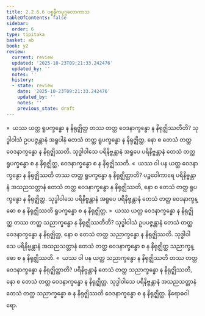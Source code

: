 ```yaml
---
title: 2.2.6.6 ပစ္စနီကပုဂ္ဂလောကာသ
tableOfContents: false
sidebar:
  order: 6
type: tipitaka
basket: ab
book: y2
review:
  current: review
  updated: '2025-10-23T09:21:33.242476'
  updated_by: ''
  notes: ''
  history:
  - state: review
    date: '2025-10-23T09:21:33.242476'
    updated_by: ''
    notes: ''
    previous_state: draft
---
```



<ReviewStatus review={frontmatter.review} showDetails={true} />

<HypothesisAnnotation frontmatter={frontmatter} />

<DynamicBreadcrumb />

<Division number="151" book="y2" e="ch" v="33" p="56">

<Paragraph number="808" book="y2">
»  ယဿ ယတ္ထ ရူပက္ခန္ဓော န နိရုဇ္ဈိတ္ထ တဿ တတ္ထ ဝေဒနာက္ခန္ဓော န နိရုဇ္ဈိဿတီတိ?
</Paragraph>

<Paragraph number="809" book="y2">
သုဒ္ဓါဝါသံ ဥပပဇ္ဇန္တာနံ အရူပါနံ တေသံ တတ္ထ ရူပက္ခန္ဓော န နိရုဇ္ဈိတ္ထ, နော စ တေသံ တတ္ထ ဝေဒနာက္ခန္ဓော န နိရုဇ္ဈိဿတိ. သုဒ္ဓါဝါသေ ပရိနိဗ္ဗန္တာနံ အရူပေ ပရိနိဗ္ဗန္တာနံ တေသံ တတ္ထ ရူပက္ခန္ဓော စ န နိရုဇ္ဈိတ္ထ, ဝေဒနာက္ခန္ဓော စ န နိရုဇ္ဈိဿတိ.
</Paragraph>

<Paragraph number="810" book="y2">
«  ယဿ ဝါ ပန ယတ္ထ ဝေဒနာက္ခန္ဓော န နိရုဇ္ဈိဿတိ တဿ တတ္ထ ရူပက္ခန္ဓော န နိရုဇ္ဈိတ္ထာတိ?
</Paragraph>

<Paragraph number="811" book="y2">
ပဉ္စဝေါကာရေ ပရိနိဗ္ဗန္တာနံ အသညသတ္တာနံ တေသံ တတ္ထ ဝေဒနာက္ခန္ဓော န နိရုဇ္ဈိဿတိ, နော စ တေသံ တတ္ထ ရူပက္ခန္ဓော န နိရုဇ္ဈိတ္ထ. သုဒ္ဓါဝါသေ ပရိနိဗ္ဗန္တာနံ အရူပေ ပရိနိဗ္ဗန္တာနံ တေသံ တတ္ထ ဝေဒနာက္ခန္ဓော စ န နိရုဇ္ဈိဿတိ ရူပက္ခန္ဓော စ န နိရုဇ္ဈိတ္ထ.
</Paragraph>

</Division>
<Division number="152" book="y2" e="ch" v="33" p="56">

<Paragraph number="812" book="y2">
»  ယဿ ယတ္ထ ဝေဒနာက္ခန္ဓော န နိရုဇ္ဈိတ္ထ တဿ တတ္ထ သညာက္ခန္ဓော န နိရုဇ္ဈိဿတီတိ?
</Paragraph>

<Paragraph number="813" book="y2">
သုဒ္ဓါဝါသံ ဥပပဇ္ဇန္တာနံ တေသံ တတ္ထ ဝေဒနာက္ခန္ဓော န နိရုဇ္ဈိတ္ထ, နော စ တေသံ တတ္ထ သညာက္ခန္ဓော န နိရုဇ္ဈိဿတိ. သုဒ္ဓါဝါသေ ပရိနိဗ္ဗန္တာနံ အသညသတ္တာနံ တေသံ တတ္ထ ဝေဒနာက္ခန္ဓော စ န နိရုဇ္ဈိတ္ထ သညာက္ခန္ဓော စ န နိရုဇ္ဈိဿတိ.
</Paragraph>

<Paragraph number="814" book="y2">
«  ယဿ ဝါ ပန ယတ္ထ သညာက္ခန္ဓော န နိရုဇ္ဈိဿတိ တဿ တတ္ထ ဝေဒနာက္ခန္ဓော န နိရုဇ္ဈိတ္ထာတိ?
</Paragraph>

<Paragraph number="815" book="y2">
ပရိနိဗ္ဗန္တာနံ တေသံ တတ္ထ သညာက္ခန္ဓော န နိရုဇ္ဈိဿတိ, နော စ တေသံ တတ္ထ ဝေဒနာက္ခန္ဓော န နိရုဇ္ဈိတ္ထ. သုဒ္ဓါဝါသေ ပရိနိဗ္ဗန္တာနံ အသညသတ္တာနံ တေသံ တတ္ထ သညာက္ခန္ဓော စ န နိရုဇ္ဈိဿတိ ဝေဒနာက္ခန္ဓော စ န နိရုဇ္ဈိတ္ထ.

</Paragraph>
</Division>

<Paragraph number="816" type="center" book="y2">
နိရောဓဝါရော.
</Paragraph>